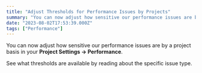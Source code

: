 ```yaml
---
title: "Adjust Thresholds for Performance Issues by Projects"
summary: "You can now adjust how sensitive our performance issues are by a project basis in your Project Settings -> Performance . See what thresholds are available by..."
date: "2023-08-02T17:53:39.000Z"
tags: ["Performance"]
---
```


  You can now adjust how sensitive our performance issues are by a project basis in your **Project Settings -> Performance**.

See what thresholds are available by reading about the specific issue type.\
[](https://docs.sentry.io/product/issues/issue-details/performance-issues/)
